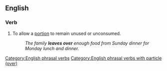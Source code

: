 ==English==

===Verb===
{{en-verb|head=[[leave]] [[over]]|leaves over|leaving over|left over}}

# To allow a [[portion]] to remain unused or unconsumed.
#: ''The family '''leaves over''' enough food from Sunday dinner for Monday lunch and dinner.''

[[Category:English phrasal verbs]]
[[Category:English phrasal verbs with particle (over)]]